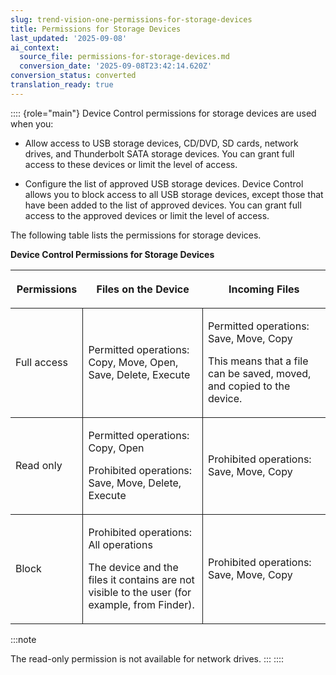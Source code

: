 ```yaml
---
slug: trend-vision-one-permissions-for-storage-devices
title: Permissions for Storage Devices
last_updated: '2025-09-08'
ai_context:
  source_file: permissions-for-storage-devices.md
  conversion_date: '2025-09-08T23:42:14.620Z'
conversion_status: converted
translation_ready: true
---
```


:::: {role="main"}
Device Control permissions for storage devices are used when you:

- Allow access to USB storage devices, CD/DVD, SD cards, network drives, and Thunderbolt SATA storage devices. You can grant full access to these devices or limit the level of access.

- Configure the list of approved USB storage devices. Device Control allows you to block access to all USB storage devices, except those that have been added to the list of approved devices. You can grant full access to the approved devices or limit the level of access.

The following table lists the permissions for storage devices.

**Device Control Permissions for Storage Devices**

<table>
<colgroup>
<col style="width: 23%" />
<col style="width: 38%" />
<col style="width: 39%" />
</colgroup>
<thead>
<tr>
<th><p>Permissions</p></th>
<th><p>Files on the Device</p></th>
<th><p>Incoming Files</p></th>
</tr>
</thead>
<tbody>
<tr>
<td style="border-bottom-width: 1px; border-bottom-style: solid; border-right-width: 1px; border-right-style: solid"><p>Full access</p></td>
<td style="border-bottom-width: 1px; border-bottom-style: solid; border-right-width: 1px; border-right-style: solid"><p>Permitted operations: Copy, Move, Open, Save, Delete, Execute</p></td>
<td style="border-bottom-width: 1px; border-bottom-style: solid"><p>Permitted operations: Save, Move, Copy</p>
<p>This means that a file can be saved, moved, and copied to the device.</p></td>
</tr>
<tr>
<td style="border-bottom-width: 1px; border-bottom-style: solid; border-right-width: 1px; border-right-style: solid"><p>Read only</p></td>
<td style="border-bottom-width: 1px; border-bottom-style: solid; border-right-width: 1px; border-right-style: solid"><p>Permitted operations: Copy, Open</p>
<p>Prohibited operations: Save, Move, Delete, Execute</p></td>
<td style="border-bottom-width: 1px; border-bottom-style: solid"><p>Prohibited operations: Save, Move, Copy</p></td>
</tr>
<tr>
<td style="border-right-width: 1px; border-right-style: solid"><p>Block</p></td>
<td style="border-right-width: 1px; border-right-style: solid"><p>Prohibited operations: All operations</p>
<p>The device and the files it contains are not visible to the user (for example, from Finder).</p></td>
<td><p>Prohibited operations: Save, Move, Copy</p></td>
</tr>
</tbody>
</table>

:::note

The read-only permission is not available for network drives.
:::
::::

